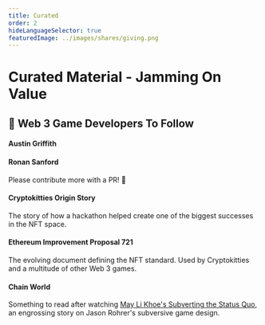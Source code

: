 ```yaml
---
title: Curated
order: 2
hideLanguageSelector: true
featuredImage: ../images/shares/giving.png
---
```


# Curated Material - Jamming On Value

## 🙌 Web 3 Game Developers To Follow

<List>

<Link to="https://austingriffith.com">

#### Austin Griffith

</Link>

<Link to="https://ronan.eth.link/">

#### Ronan Sanford

</Link>

</List>

Please contribute more with a PR! 📝

<List>

<Link to="https://bitcoinmagazine.com/articles/how-hackathon-birthed-cryptokitties-origin-story1">

#### Cryptokitties Origin Story

The story of how a hackathon helped create one of the biggest successes in the NFT space.

</Link>

<Link to="https://github.com/ethereum/EIPs/blob/master/EIPS/eip-721.md">

#### Ethereum Improvement Proposal 721

The evolving document defining the NFT standard. Used by Cryptokitties and a multitude of other Web 3 games.

</Link>

<Link to="https://www.wired.com/2011/07/mf-chainworld/">

#### Chain World

Something to read after watching [May Li Khoe's Subverting the Status Quo](/learn/module-1/joyful-subversion), an engrossing story on Jason Rohrer's subversive game design.

</Link>

</List>